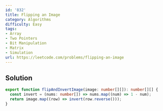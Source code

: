 ```yaml
---
id: '832'
title: Flipping an Image
category: Algorithms
difficulty: Easy
tags:
- Array
- Two Pointers
- Bit Manipulation
- Matrix
- Simulation
url: https://leetcode.com/problems/flipping-an-image
---
```


## Solution

```typescript filename="solution.ts" copy
export function flipAndInvertImage(image: number[][]): number[][] {
  const invert = (nums: number[]) => nums.map((num) => 1 - num);
  return image.map((row) => invert(row.reverse()));
}
```

